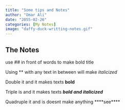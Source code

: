 ```yaml
---
title: "Some tips and Notes"
author: "Omar Ali"
date: "2055-02-26"
categories: [My Notes]
image: "daffy-duck-writting-notes.gif"
---
```


## The Notes

use ## in front of words to make bold title

Using ** with any text in between will make *italicized*

Double it and it makes texts **bold**

Triple is and it makes texts ***bold and italicized***

Quadruple it and is doesnt make anything ****see****

